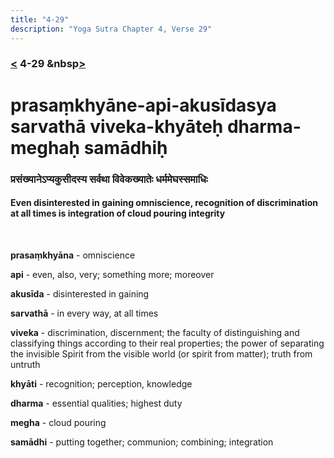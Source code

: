 ```yaml
---
title: "4-29"
description: "Yoga Sutra Chapter 4, Verse 29"
---
```


### [<](/Chapter-4/4-28) 4-29 &nbsp[>](/Chapter-4/4-30/)

# prasaṃkhyāne-api-akusīdasya sarvathā viveka-khyāteḥ dharma-meghaḥ samādhiḥ

### प्रसंख्यानेऽप्यकुसीदस्य सर्वथा विवेकख्यातेः धर्ममेघस्समाधिः

#### Even disinterested in gaining omniscience, recognition of discrimination at all times is integration of cloud pouring integrity

<br />

**prasaṃkhyāna** - omniscience

**api** - even, also, very; something more; moreover

**akusīda** - disinterested in gaining

**sarvathā** - in every way, at all times

**viveka** - discrimination, discernment; the faculty of distinguishing and classifying things according to their real properties; the power of separating the invisible Spirit from the visible world (or spirit from matter); truth from untruth

**khyāti** - recognition; perception, knowledge

**dharma** - essential qualities; highest duty

**megha** - cloud pouring

**samādhi** - putting together; communion; combining; integration

<br />
